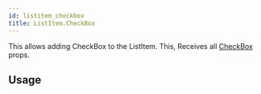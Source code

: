 ```yaml
---
id: listitem_checkbox
title: ListItem.CheckBox
---
```



This allows adding CheckBox to the ListItem.
This, Receives all [CheckBox](checkbox#props) props.

## Usage
